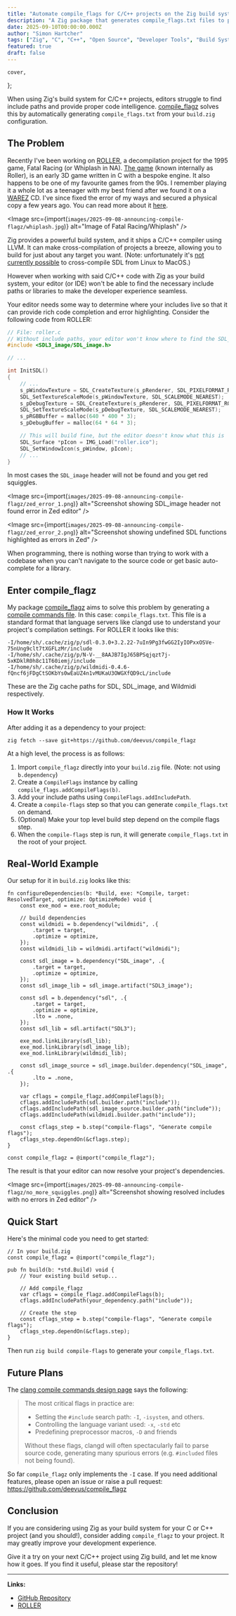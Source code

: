```yaml
---
title: "Automate compile_flags for C/C++ projects on the Zig build system"
description: "A Zig package that generates compile_flags.txt files to provide proper editor integration for C/C++ projects using build.zig, ensuring your IDE can find include paths and provide code intelligence."
date: 2025-09-10T00:00:00.000Z
author: "Simon Hartcher"
tags: ["Zig", "C", "C++", "Open Source", "Developer Tools", "Build Systems"]
featured: true
draft: false
---
```



    cover,
};

When using Zig's build system for C/C++ projects, editors struggle to find include paths and provide proper code intelligence. [compile_flagz](https://github.com/deevus/compile_flagz) solves this by automatically generating `compile_flags.txt` from your `build.zig` configuration.

## The Problem

Recently I've been working on [ROLLER](https://github.com/FatalDecomp/ROLLER), a decompilation project for the 1995 game, Fatal Racing (or Whiplash in NA). [The game](https://en.wikipedia.org/wiki/Fatal_Racing) (known internally as Roller), is an early 3D game written in C with a bespoke engine. It also happens to be one of my favourite games from the 90s. I remember playing it a whole lot as a teenager with my best friend after we found it on a [WAREZ](https://en.wikipedia.org/wiki/Warez) CD. I've since fixed the error of my ways and secured a physical copy a few years ago. You can read more about it [here](/posts/2025-03-27-adventures-in-game-development).

<Image src={import(`images/2025-09-08-announcing-compile-flagz/whiplash.jpg`)} alt="Image of Fatal Racing/Whiplash" />

Zig provides a powerful build system, and it ships a C/C++ compiler using LLVM. It can make cross-compilation of projects a breeze, allowing you to build for just about any target you want. (Note: unfortunately it's [not currently possible](https://github.com/castholm/SDL?tab=readme-ov-file#macos) to cross-compile SDL from Linux to MacOS.)

However when working with said C/C++ code with Zig as your build system, your editor (or IDE) won't be able to find the necessary include paths or libraries to make the developer experience seamless.

Your editor needs some way to determine where your includes live so that it can provide rich code completion and error highlighting. Consider the following code from ROLLER:

```c
// File: roller.c
// Without include paths, your editor won't know where to find the SDL_image header file.
#include <SDL3_image/SDL_image.h>

// ...

int InitSDL()
{
    // ...
    s_pWindowTexture = SDL_CreateTexture(s_pRenderer, SDL_PIXELFORMAT_RGB24, SDL_TEXTUREACCESS_STREAMING, 640, 400);
    SDL_SetTextureScaleMode(s_pWindowTexture, SDL_SCALEMODE_NEAREST);
    s_pDebugTexture = SDL_CreateTexture(s_pRenderer, SDL_PIXELFORMAT_RGB24, SDL_TEXTUREACCESS_STREAMING, 64, 64);
    SDL_SetTextureScaleMode(s_pDebugTexture, SDL_SCALEMODE_NEAREST);
    s_pRGBBuffer = malloc(640 * 400 * 3);
    s_pDebugBuffer = malloc(64 * 64 * 3);

    // This will build fine, but the editor doesn't know what this is
    SDL_Surface *pIcon = IMG_Load("roller.ico");
    SDL_SetWindowIcon(s_pWindow, pIcon);
    // ...
}
```

In most cases the `SDL_image` header will not be found and you get red squiggles.


<Image src={import(`images/2025-09-08-announcing-compile-flagz/zed_error_1.png`)} alt="Screenshot showing SDL_image header not found error in Zed editor" />

<Image src={import(`images/2025-09-08-announcing-compile-flagz/zed_error_2.png`)} alt="Screenshot showing undefined SDL functions highlighted as errors in Zed" />

When programming, there is nothing worse than trying to work with a codebase when you can't navigate to the source code or get basic auto-complete for a library.

## Enter compile_flagz

My package [compile_flagz](https://github.com/deevus/compile_flagz) aims to solve this problem by generating a [compile commands file](https://clangd.llvm.org/design/compile-commands). In this case: `compile_flags.txt`. This file is a standard format that language servers like clangd use to understand your project's compilation settings. For ROLLER it looks like this:

```shell
-I/home/sh/.cache/zig/p/sdl-0.3.0+3.2.22-7uIn9Pg3fwGG2IyIOPxxOSVe-75nUng9clt7tXGFLzMr/include
-I/home/sh/.cache/zig/p/N-V-__8AAJB7IgJ65BPSqjqzt7j-5xKDklR0h8c11T60iemj/include
-I/home/sh/.cache/zig/p/wildmidi-0.4.6-fQncf6jFDgCtSOKbYs0wEaUZ4n1vMUKaU3OWGXfQD9cL/include
```

These are the Zig cache paths for SDL, SDL_image, and Wildmidi respectively.

### How It Works

After adding it as a dependency to your project:

```shell
zig fetch --save git+https://github.com/deevus/compile_flagz
```

At a high level, the process is as follows:

1. Import `compile_flagz` directly into your `build.zig` file. (Note: not using `b.dependency`)
2. Create a `CompileFlags` instance by calling `compile_flags.addCompileFlags(b)`.
3. Add your include paths using `CompileFlags.addIncludePath`.
4. Create a `compile-flags` step so that you can generate `compile_flags.txt` on demand.
5. (Optional) Make your top level build step depend on the compile flags step.
6. When the `compile-flags` step is run, it will generate `compile_flags.txt` in the root of your project.

## Real-World Example

Our setup for it in `build.zig` looks like this:

```zig
fn configureDependencies(b: *Build, exe: *Compile, target: ResolvedTarget, optimize: OptimizeMode) void {
    const exe_mod = exe.root_module;

    // build dependencies
    const wildmidi = b.dependency("wildmidi", .{
        .target = target,
        .optimize = optimize,
    });
    const wildmidi_lib = wildmidi.artifact("wildmidi");

    const sdl_image = b.dependency("SDL_image", .{
        .target = target,
        .optimize = optimize,
    });
    const sdl_image_lib = sdl_image.artifact("SDL3_image");

    const sdl = b.dependency("sdl", .{
        .target = target,
        .optimize = optimize,
        .lto = .none,
    });
    const sdl_lib = sdl.artifact("SDL3");

    exe_mod.linkLibrary(sdl_lib);
    exe_mod.linkLibrary(sdl_image_lib);
    exe_mod.linkLibrary(wildmidi_lib);

    const sdl_image_source = sdl_image.builder.dependency("SDL_image", .{
        .lto = .none,
    });

    var cflags = compile_flagz.addCompileFlags(b);
    cflags.addIncludePath(sdl.builder.path("include"));
    cflags.addIncludePath(sdl_image_source.builder.path("include"));
    cflags.addIncludePath(wildmidi.builder.path("include"));

    const cflags_step = b.step("compile-flags", "Generate compile flags");
    cflags_step.dependOn(&cflags.step);
}

const compile_flagz = @import("compile_flagz");
```

The result is that your editor can now resolve your project's dependencies.

<Image src={import(`images/2025-09-08-announcing-compile-flagz/no_more_squiggles.png`)} alt="Screenshot showing resolved includes with no errors in Zed editor" />

## Quick Start

Here's the minimal code you need to get started:

```zig
// In your build.zig
const compile_flagz = @import("compile_flagz");

pub fn build(b: *std.Build) void {
    // Your existing build setup...

    // Add compile_flagz
    var cflags = compile_flagz.addCompileFlags(b);
    cflags.addIncludePath(your_dependency.path("include"));

    // Create the step
    const cflags_step = b.step("compile-flags", "Generate compile flags");
    cflags_step.dependOn(&cflags.step);
}
```

Then run `zig build compile-flags` to generate your `compile_flags.txt`.

## Future Plans

The [clang compile commands design page](https://clangd.llvm.org/design/compile-commands) says the following:

> The most critical flags in practice are:
>
>   - Setting the `#include` search path: `-I`, `-isystem`, and others.
>   - Controlling the language variant used: `-x`, `-std` etc
>   - Predefining preprocessor macros, `-D` and friends
>
> Without these flags, clangd will often spectacularly fail to parse source code, generating many spurious errors (e.g. `#included` files not being found).

So far `compile_flagz` only implements the `-I` case. If you need additional features, please open an issue or raise a pull request: https://github.com/deevus/compile_flagz

## Conclusion

If you are considering using Zig as your build system for your C or C++ project (and you should!), consider adding `compile_flagz` to your project. It may greatly improve your development experience.

Give it a try on your next C/C++ project using Zig build, and let me know how it goes. If you find it useful, please star the repository!

---

**Links:**
- [GitHub Repository](https://github.com/deevus/compile_flagz)
- [ROLLER](https://github.com/FatalDecomp/ROLLER)
